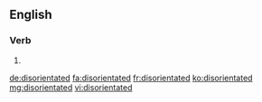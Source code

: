 ==English==

===Verb===
{{head|en|verb form}}

# {{en-past of|disorientate}}

[[de:disorientated]]
[[fa:disorientated]]
[[fr:disorientated]]
[[ko:disorientated]]
[[mg:disorientated]]
[[vi:disorientated]]